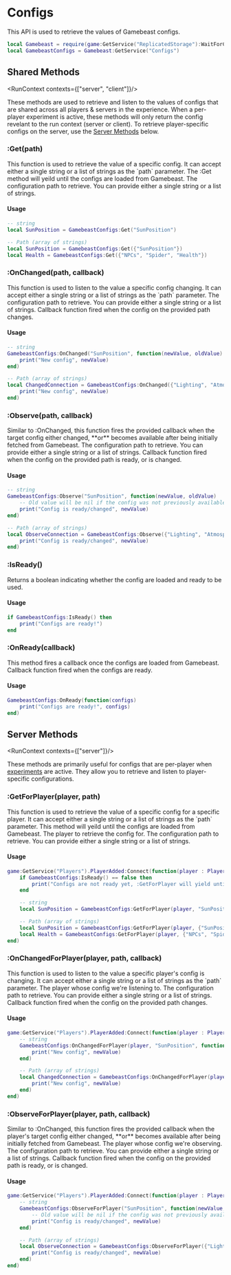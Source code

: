
# Configs

This API is used to retrieve the values of Gamebeast configs.

```lua
local Gamebeast = require(game:GetService("ReplicatedStorage"):WaitForChild("Gamebeast"))
local GamebeastConfigs = Gamebeast:GetService("Configs")
```

## Shared Methods
<RunContext contexts={["server", "client"]}/>

These methods are used to retrieve and listen to the values of configs that are shared across all players & servers in the experience. When a per-player experiment is active, these methods will only return the config revelant to the run context (server or client).
To retrieve player-specific configs on the server, use the [Server Methods](#server-methods) below.

### :Get(path)
<ReturnType type="{[string] : any} | any"/>
This function is used to retrieve the value of a specific config. It can accept either a single string or a list of strings as the `path` parameter. 
The :Get method will yeild until the configs are loaded from Gamebeast.

<ParameterList>
    <Parameter name="path" type="string | {string}">
        The configuration path to retrieve. You can provide either a single string or a list of strings.
    </Parameter>
</ParameterList>

#### Usage 
```lua
-- string
local SunPosition = GamebeastConfigs:Get("SunPosition")

-- Path (array of strings)
local SunPosition = GamebeastConfigs:Get({"SunPosition"})
local Health = GamebeastConfigs:Get({"NPCs", "Spider", "Health"})
```

### :OnChanged(path, callback)
<ReturnType type="RBXScriptSignal"/>
This function is used to listen to the value a specific config changing. It can accept either a single string or a list of strings as the `path` parameter. 

<ParameterList name="Parameters">
    <Parameter name="path" type="string | {string}">
        The configuration path to retrieve. You can provide either a single string or a list of strings.
    </Parameter>
    <Parameter name="callback" type="(newValue : any, oldValue : any) -> ()">
        Callback function fired when the config on the provided path changes.
    </Parameter>
</ParameterList>

#### Usage
```lua
-- string
GamebeastConfigs:OnChanged("SunPosition", function(newValue, oldValue)
    print("New config", newValue)
end)

-- Path (array of strings)
local ChangedConnection = GamebeastConfigs:OnChanged({"Lighting", "Atmosphere"}, function(newValue, oldValue)
    print("New config", newValue)
end)
```

### :Observe(path, callback)
<ReturnType type="RBXScriptSignal"/>
Similar to :OnChanged, this function fires the provided callback when the target config either changed, **or** becomes available after being initially fetched from Gamebeast. 

<ParameterList name="Parameters">
    <Parameter name="path" type="string | {string}">
        The configuration path to retrieve. You can provide either a single string or a list of strings.
    </Parameter>
    <Parameter name="callback" type="(newValue : any, oldValue : any) -> ()">
        Callback function fired when the config on the provided path is ready, or is changed.
    </Parameter>
</ParameterList>

#### Usage
```lua
-- string
GamebeastConfigs:Observe("SunPosition", function(newValue, oldValue)
    -- Old value will be nil if the config was not previously available
    print("Config is ready/changed", newValue)
end)

-- Path (array of strings)
local ObserveConnection = GamebeastConfigs:Observe({"Lighting", "Atmosphere"}, function(newValue, oldValue)
    print("Config is ready/changed", newValue)
end)
```

### :IsReady()
<ReturnType type="boolean"/>

Returns a boolean indicating whether the config are loaded and ready to be used.

#### Usage
```lua
if GamebeastConfigs:IsReady() then
    print("Configs are ready!")
end
```

### :OnReady(callback)
<ReturnType type="RBXScriptSignal"/>
This method fires a callback once the configs are loaded from Gamebeast.

<ParameterList name="Parameters">
    <Parameter name="callback" type="(configs : any) -> ()">
        Callback function fired when the configs are ready.
    </Parameter>
</ParameterList>

#### Usage
```lua
GamebeastConfigs:OnReady(function(configs)
    print("Configs are ready!", configs)
end)
```

## Server Methods
<RunContext contexts={["server"]}/>

These methods are primarily useful for configs that are per-player when [experiments](/Roblox/Experiments) are active. They allow you to retrieve and listen to player-specific configurations.

### :GetForPlayer(player, path)
<ReturnType type="{[string] : any} | any"/>
This function is used to retrieve the value of a specific config for a specific player. It can accept either a single string or a list of strings as the `path` parameter. 
This method will yeild until the configs are loaded from Gamebeast.

<ParameterList>
    <Parameter name="player" type="Player">
        The player to retrieve the config for.
    </Parameter>
    <Parameter name="path" type="string | {string}">
        The configuration path to retrieve. You can provide either a single string or a list of strings.
    </Parameter>
</ParameterList>

#### Usage 
```lua
game:GetService("Players").PlayerAdded:Connect(function(player : Player)
    if GamebeastConfigs:IsReady() == false then
        print("Configs are not ready yet, :GetForPlayer will yield until they are ready.")
    end

    -- string
    local SunPosition = GamebeastConfigs:GetForPlayer(player, "SunPosition")

    -- Path (array of strings)
    local SunPosition = GamebeastConfigs:GetForPlayer(player, {"SunPosition"})
    local Health = GamebeastConfigs:GetForPlayer(player, {"NPCs", "Spider", "Health"})
end)
```

### :OnChangedForPlayer(player, path, callback)
<ReturnType type="RBXScriptSignal"/>
This function is used to listen to the value a specific player's config is changing. It can accept either a single string or a list of strings as the `path` parameter. 

<ParameterList name="Parameters">
    <Parameter name="player" type="Player">
        The player whose config we're listening to.
    </Parameter>
    <Parameter name="path" type="string | {string}">
        The configuration path to retrieve. You can provide either a single string or a list of strings.
    </Parameter>
    <Parameter name="callback" type="(newValue : any, oldValue : any) -> ()">
        Callback function fired when the config on the provided path changes.
    </Parameter>
</ParameterList>

#### Usage

```lua
game:GetService("Players").PlayerAdded:Connect(function(player : Player)
    -- string
    GamebeastConfigs:OnChangedForPlayer(player, "SunPosition", function(newValue, oldValue)
        print("New config", newValue)
    end)

    -- Path (array of strings)
    local ChangedConnection = GamebeastConfigs:OnChangedForPlayer(player, {"Lighting", "Atmosphere"}, function(newValue, oldValue)
        print("New config", newValue)
    end)
end)
```

### :ObserveForPlayer(player, path, callback)
<ReturnType type="RBXScriptSignal"/>
Similar to :OnChanged, this function fires the provided callback when the player's target config either changed, **or** becomes available after being initially fetched from Gamebeast. 

<ParameterList name="Parameters">
    <Parameter name="player" type="Player">
        The player whose config we're observing.
    </Parameter>
    <Parameter name="path" type="string | {string}">
        The configuration path to retrieve. You can provide either a single string or a list of strings.
    </Parameter>
    <Parameter name="callback" type="(newValue : any, oldValue : any) -> ()">
        Callback function fired when the config on the provided path is ready, or is changed.
    </Parameter>
</ParameterList>

#### Usage
```lua
game:GetService("Players").PlayerAdded:Connect(function(player : Player)
    -- string
    GamebeastConfigs:ObserveForPlayer("SunPosition", function(newValue, oldValue)
        -- Old value will be nil if the config was not previously available
        print("Config is ready/changed", newValue)
    end)

    -- Path (array of strings)
    local ObserveConnection = GamebeastConfigs:ObserveForPlayer({"Lighting", "Atmosphere"}, function(newValue, oldValue)
        print("Config is ready/changed", newValue)
    end)
end)

```